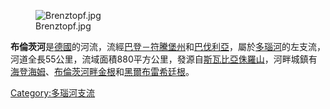 [[Image:Brenztopf.jpg|right]]

{{Coord|48|33|38|N|10|25|13|E|display=title}}

'''布倫茨河'''是[[德國|德國]]的河流，流經[[巴登－符騰堡州|巴登－符騰堡州]]和[[巴伐利亞|巴伐利亞]]，屬於[[多瑙河|多瑙河]]的左支流，河道全長55公里，流域面積880平方公里，發源自[[斯瓦比亞侏羅山|斯瓦比亞侏羅山]]，河畔城鎮有[[海登海姆|海登海姆]]、[[布倫茨河畔金根|布倫茨河畔金根]]和[[黑爾布雷希廷根|黑爾布雷希廷根]]。

{{Authority control}}
{{Germany-geo-stub}}
[[Category:多瑙河支流|Category:多瑙河支流]]